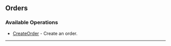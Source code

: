 
## Orders

### Available Operations

* [CreateOrder](/resources/orders/create_order) - Create an order.

---
<CreateOrder />
